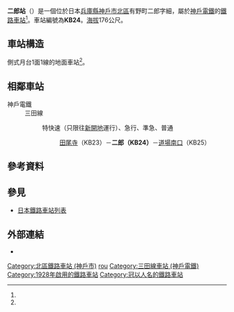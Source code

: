 {{日本車站資訊
|公司色 = #dd0033
|文字色 =
|站名 = 二郎站*
|圖片 =Niro Station.JPG
|pxl =
|圖片說明 = 二郎站站舍
|日文原名 = 二郎
|平假名 = にろう
|羅馬拼音 = NIRŌ
|副站名 = 
|電報略號 =
|所在地 = {{JPN}}[[兵庫縣|兵庫縣]][[神戶市|神戶市]][[北區_(神戶市)|北區]]有野町二郎字細116番2號<ref name="zeneki">{{Cite book |和書 |title=兵庫の鉄道全駅 私鉄・公営鉄道 |publisher=神戸新聞総合出版センター |date=2012-12-10 |isbn=9784343006745 |page=178}}</ref>
|座標 = {{coord|34|50|56.37|N|135|13|37.05|E|region:JP-28_type:railwaystation|display=inline,title}}
|啟用年月日= 1928年（[[昭和|昭和]]3年）12月18日<ref name="zeneki"/><ref name="sone14">{{Cite book|和書|author=[[曽根悟|曽根悟]]（監修）|title=週刊 歴史でめぐる鉄道全路線 公営鉄道・私鉄|editor=朝日新聞出版分冊百科編集部（編集）|publisher=[[朝日新聞出版|朝日新聞出版]]|series=週刊朝日百科|volume=14号 神戸電鉄・能勢電鉄・北条鉄道・北近畿タンゴ鉄道|date=2011-06-19|pages=7・11-13頁}}</ref>
|廢站年月日=
|車站構造 = [[地面車站|地面車站]]<ref name="zeneki"/>
|月台配置 = 1面1線<ref name="zeneki"/>
|乘客人數 = 107
|上下車人次 =
|統計年度 = 2017年
|轉車 =
|備註 = [[無人站|無人站]]<ref name="zeneki"/><br/>* 至1979年為止讀作「にろ」<ref name="zeneki"/>
|adjacent = {{Adjacent stations|system=神戶電鐵|line=三田線|left=田尾寺|right=道場南口|note-left=KB23<br />1.5km|note-mid={{車站編號c|red|KB24}}<br />距離[[有馬口站|有馬口]]6.4km<br />距離[[湊川站|湊川]]26.4km<br />距離[[新開地站|新開地]]26.8km|note-right=KB25<br />0.9km}}
}}

'''二郎站'''（{{jpn|j=二郎駅|hg=にろうえき|rm=Nirō eki|f=y}}）是一個位於日本[[兵庫縣|兵庫縣]][[神戶市|神戶市]][[北區_(神戶市)|北區]]有野町二郎字細，屬於[[神戶電鐵|神戶電鐵]]的[[鐵路車站|鐵路車站]]<ref name="zeneki"/>。車站編號為'''KB24'''。[[海拔|海拔]]176公尺。

== 車站構造 ==
側式月台1面1線的地面車站<ref name="zeneki"/>。

== 相鄰車站 ==
; 神戶電鐵
: 三田線
:: {{color|red|■}}特快速（只限往[[新開地站|新開地]]運行）、{{color|blue|■}}急行、{{color|green|■}}準急、{{color|black|■}}普通
::: [[田尾寺站|田尾寺]]（KB23）－'''二郎（KB24）'''－[[道場南口站|道場南口]]（KB25）

== 參考資料 ==
{{Reflist}}

== 參見 ==
{{Commonscat|Niro Station}}
* [[日本鐵路車站列表|日本鐵路車站列表]]

== 外部連結 ==
* {{外部連結/神戶電鐵車站|niro|二郎}}

{{三田線 (神戶電鐵)}}

{{DEFAULTSORT:Niro}}
[[Category:北區鐵路車站_(神戶市)|Category:北區鐵路車站 (神戶市)]]
[[Category:日本鐵路車站_Ni|rou]]
[[Category:三田線車站_(神戶電鐵)|Category:三田線車站 (神戶電鐵)]]
[[Category:1928年啟用的鐵路車站|Category:1928年啟用的鐵路車站]]
[[Category:冠以人名的鐵路車站|Category:冠以人名的鐵路車站]]